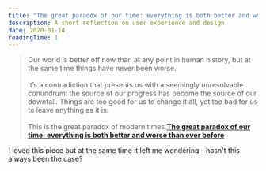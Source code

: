 ```yaml
---
title: "The great paradox of our time: everything is both better and worse than ever before"
description: A short reflection on user experience and design.
date: 2020-01-14
readingTime: 1
---
```


>Our world is better off now than at any point in human history, but at the same time things have never been worse.
<br /><br />
It’s a contradiction that presents us with a seemingly unresolvable conundrum: the source of our progress has become the source of our downfall. Things are too good for us to change it all, yet too bad for us to leave anything as it is.
<br /><br />
This is the great paradox of modern times.**<a href="https://thecorrespondent.com/104/the-great-paradox-of-our-time-everything-is-both-better-and-worse-than-ever-before/">The great paradox of our time: everything is both better and worse than ever before</a>**

I loved this piece but at the same time it left me wondering - hasn't this always been the case?